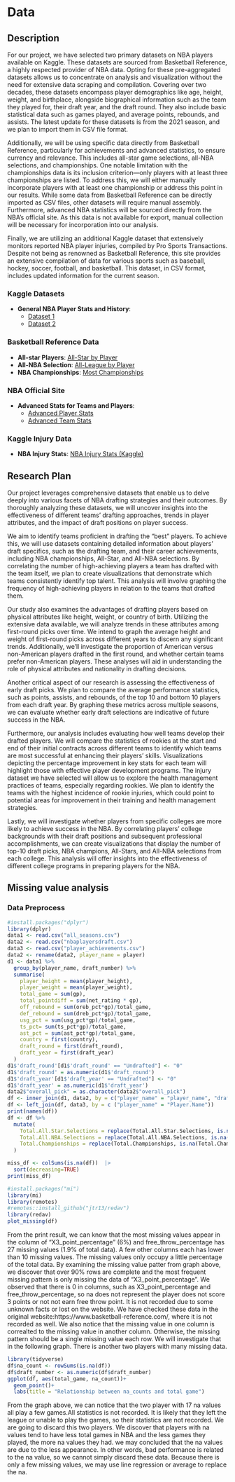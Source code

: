 # Data

## Description

For our project, we have selected two primary datasets on NBA players available on Kaggle. These datasets are sourced from Basketball Reference, a highly respected provider of NBA data. Opting for these pre-aggregated datasets allows us to concentrate on analysis and visualization without the need for extensive data scraping and compilation. Covering over two decades, these datasets encompass player demographics like age, height, weight, and birthplace, alongside biographical information such as the team they played for, their draft year, and the draft round. They also include basic statistical data such as games played, and average points, rebounds, and assists. The latest update for these datasets is from the 2021 season, and we plan to import them in CSV file format.

Additionally, we will be using specific data directly from Basketball Reference, particularly for achievements and advanced statistics, to ensure currency and relevance. This includes all-star game selections, all-NBA selections, and championships. One notable limitation with the championships data is its inclusion criterion—only players with at least three championships are listed. To address this, we will either manually incorporate players with at least one championship or address this point in our results. While some data from Basketball Reference can be directly imported as CSV files, other datasets will require manual assembly. Furthermore, advanced NBA statistics will be sourced directly from the NBA's official site. As this data is not available for export, manual collection will be necessary for incorporation into our analysis.

Finally, we are utilizing an additional Kaggle dataset that extensively monitors reported NBA player injuries, compiled by Pro Sports Transactions. Despite not being as renowned as Basketball Reference, this site provides an extensive compilation of data for various sports such as baseball, hockey, soccer, football, and basketball. This dataset, in CSV format, includes updated information for the current season.


### Kaggle Datasets
- **General NBA Player Stats and History**: 
  - [Dataset 1](https://www.kaggle.com/datasets/mattop/nba-draft-basketball-player-data-19892021)
  - [Dataset 2](https://www.kaggle.com/datasets/justinas/nba-players-data)

### Basketball Reference Data
- **All-star Players**: [All-Star by Player](https://www.basketball-reference.com/awards/all_star_by_player.html)
- **All-NBA Selection**: [All-League by Player](https://www.basketball-reference.com/awards/all_league_by_player.html)
- **NBA Championships**: [Most Championships](https://www.basketball-reference.com/leaders/most_championships.html)

### NBA Official Site
- **Advanced Stats for Teams and Players**:
  - [Advanced Player Stats](https://www.nba.com/stats/players/advanced)
  - [Advanced Team Stats](https://www.nba.com/stats/teams/advanced)

### Kaggle Injury Data
- **NBA Injury Stats**: [NBA Injury Stats (Kaggle)](https://www.kaggle.com/datasets/loganlauton/nba-injury-stats-1951-2023)


## Research Plan

Our project leverages comprehensive datasets that enable us to delve deeply into various facets of NBA drafting strategies and their outcomes. By thoroughly analyzing these datasets, we will uncover insights into the effectiveness of different teams’ drafting approaches, trends in player attributes, and the impact of draft positions on player success.

We aim to identify teams proficient in drafting the "best" players. To achieve this, we will use datasets containing detailed information about players' draft specifics, such as the drafting team, and their career achievements, including NBA championships, All-Star, and All-NBA selections. By correlating the number of high-achieving players a team has drafted with the team itself, we plan to create visualizations that demonstrate which teams consistently identify top talent. This analysis will involve graphing the frequency of high-achieving players in relation to the teams that drafted them.

Our study also examines the advantages of drafting players based on physical attributes like height, weight, or country of birth. Utilizing the extensive data available, we will analyze trends in these attributes among first-round picks over time. We intend to graph the average height and weight of first-round picks across different years to discern any significant trends. Additionally, we'll investigate the proportion of American versus non-American players drafted in the first round, and whether certain teams prefer non-American players. These analyses will aid in understanding the role of physical attributes and nationality in drafting decisions.

Another critical aspect of our research is assessing the effectiveness of early draft picks. We plan to compare the average performance statistics, such as points, assists, and rebounds, of the top 10 and bottom 10 players from each draft year. By graphing these metrics across multiple seasons, we can evaluate whether early draft selections are indicative of future success in the NBA.

Furthermore, our analysis includes evaluating how well teams develop their drafted players. We will compare the statistics of rookies at the start and end of their initial contracts across different teams to identify which teams are most successful at enhancing their players’ skills. Visualizations depicting the percentage improvement in key stats for each team will highlight those with effective player development programs. The injury dataset we have selected will allow us to explore the health management practices of teams, especially regarding rookies. We plan to identify the teams with the highest incidence of rookie injuries, which could point to potential areas for improvement in their training and health management strategies.

Lastly, we will investigate whether players from specific colleges are more likely to achieve success in the NBA. By correlating players' college backgrounds with their draft positions and subsequent professional accomplishments, we can create visualizations that display the number of top-10 draft picks, NBA champions, All-Stars, and All-NBA selections from each college. This analysis will offer insights into the effectiveness of different college programs in preparing players for the NBA.

## Missing value analysis

### Data Preprocess

```r
#install.packages("dplyr")
library(dplyr)
data1 <- read.csv("all_seasons.csv")
data2 <- read.csv("nbaplayersdraft.csv")
data3 <- read.csv("player_achievements.csv")
data2 <- rename(data2, player_name = player)
d1 <- data1 %>%
  group_by(player_name, draft_number) %>%
  summarise(
    player_height = mean(player_height),
    player_weight = mean(player_weight),
    total_game = sum(gp),
    total_pointdiff = sum(net_rating * gp),
    off_rebound = sum(oreb_pct*gp)/total_game,
    def_rebound = sum(dreb_pct*gp)/total_game,
    usg_pct = sum(usg_pct*gp)/total_game,
    ts_pct= sum(ts_pct*gp)/total_game,
    ast_pct = sum(ast_pct*gp)/total_game,
    country = first(country),
    draft_round = first(draft_round),
    draft_year = first(draft_year)
  ) 
d1$'draft_round'[d1$'draft_round' == "Undrafted"] <- "0"
d1$'draft_round' = as.numeric(d1$'draft_round')
d1$'draft_year'[d1$'draft_year' == "Undrafted"] <- "0"
d1$'draft_year' = as.numeric(d1$'draft_year')
data2$"overall_pick" = as.character(data2$"overall_pick")
df <- inner_join(d1, data2, by = c("player_name" = "player_name", "draft_number" = "overall_pick"))
df <- left_join(df, data3, by = c ("player_name" = "Player.Name"))
print(names(df))
df <- df %>%
  mutate(
    Total.All.Star.Selections = replace(Total.All.Star.Selections, is.na(Total.All.Star.Selections), 0),
    Total.All.NBA.Selections = replace(Total.All.NBA.Selections, is.na(Total.All.NBA.Selections), 0),
    Total.Championships = replace(Total.Championships, is.na(Total.Championships), 0)
  )
```


```r
miss_df <- colSums(is.na(df))  |>
  sort(decreasing=TRUE)
print(miss_df)

#install.packages("mi")
library(mi)
library(remotes)
#remotes::install_github("jtr13/redav")
library(redav)
plot_missing(df)
```
From the print result, we can know that the most missing values appear in the column of "X3_point_percentage" (6%) and free_throw_percentage has 27 missing values (1.9% of total data). A few other columns each has lower than 10 missing values. The missing values only occupy a little percentage of the total data. By examining the missing value patter from graph above, we discover that over 90% rows are complete and the most frequent missing pattern is only missing the data of "X3_point_percentage". We observed that there is 0 in columns, such as X3_point_percentage and free_throw_percentage, so na does not represent the player does not score 3 points or not not earn free throw point. It is not recorded due to some unknown facts or lost on the website. We have checked these data in the original website:https://www.basketball-reference.com/, where it is not recorded as well. We also notice that the missing value in one column is correalted to the missing value in another column. Otherwise, the missing pattern should be a single missing value each row. We will investigate that in the following graph. There is another two players with many missing data.
```r
library(tidyverse)
df$na_count <- rowSums(is.na(df))
df$draft_number <- as.numeric(df$draft_number)
ggplot(df, aes(total_game, na_count))+
  geom_point()+
  labs(title = "Relationship between na_counts and total game")
```
From the graph above, we can notice that the two player with 17 na values all play a few games.All statistics is not recorded. It is likely that they left the league or unable to play the games, so their statistics are not recorded. We are going to discard this two players. We discover that players with na values tend to have less total games in NBA and the less games they played, the more na values they had. we may concluded that the na values are due to the less appearance. In other words, bad performance is related to the na value, so we cannot simply discard these data. Because there is only a few missing values, we may use line regression or average to replace the na.
